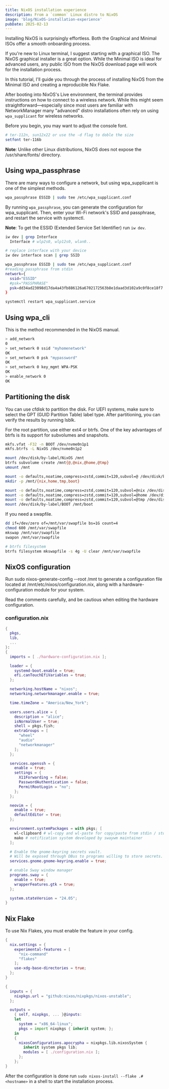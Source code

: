 ```yaml
---
title: NixOS installation experience
description: From a `common` Linux distro to NixOS
image: 'blog/NixOS-installation-experience'
pubDate: 2025-02-13
---
```


Installing NixOS is surprisingly effortless. Both the Graphical and Minimal
ISOs offer a smooth onboarding process.

If you're new to Linux terminal, I suggest starting with a graphical ISO.
The NixOS graphical installer is a great option. While the Minimal ISO is
ideal for advanced users, any public ISO from the NixOS download page will
work for the installation process.

In this tutorial, I'll guide you through the process of installing NixOS
from the Minimal ISO and creating a reproducible Nix Flake.

After booting into NixOS's Live environment, the terminal provides
instructions on how to connect to a wireless network. While this might
seem straightforward—especially since most users are familiar with
NetworkManager many "advanced" distro installations often rely on using
`wpa_supplicant` for wireless networks.

Before you begin, you may want to adjust the console font.

```bash
# ter-112n, sun12x22 or use the -d flag to doble the size
setfont ter-116b
```

**Note**: Unlike other Linux distributions, NixOS does not expose the
/usr/share/fonts/ directory.

## Using wpa_passphrase

There are many ways to configure a network, but using wpa_supplicant is
one of the simplest methods.

```bash
wpa_passphrase ESSID | sudo tee /etc/wpa_supplicant.conf
```

By running `wpa_passphrase`, you can generate the configuration for
wpa_supplicant. Then, enter your Wi-Fi network's SSID and passphrase,
and restart the service with systemctl.

**Note**: To get the ESSID (Extended Service Set Identifier) run `iw dev`.

```bash
iw dev | grep Interface
  Interface # wlp2s0, wlp12s0, wlan0..

# replace interface with your device
iw dev interface scan | grep SSID

wpa_passphrase ESSID | sudo tee /etc/wpa_supplicant.conf
#reading_passphrase from stdin
network={
  ssid="ESSID"
  #psk="PASSPHRASE"
  psk=dd34ad23098d17da4a43fb886126a6702172563b8e1daad3d102a9c0f8ce18f7
}

systemctl restart wpa_supplicant.service
```

## Using wpa_cli

This is the method recommended in the NixOS manual.

```bash
> add_network
0
> set_network 0 ssid "myhomenetwork"
OK
> set_network 0 psk "mypassword"
OK
> set_network 0 key_mgmt WPA-PSK
OK
> enable_network 0
OK
```

## Partitioning the disk

You can use cfdisk to partition the disk. For UEFI systems, make sure to select
the GPT (GUID Partition Table) label type. After partitioning, you can verify
the results by running lsblk.

For the root partition, use either ext4 or btrfs. One of the key advantages of
btrfs is its support for subvolumes and snapshots.

```bash
mkfs.vfat -F32 -n BOOT /dev/nvme0n1p1
mkfs.btrfs -L NixOS /dev/nvme0n1p2

mount /dev/disk/by-label/NixOS /mnt
btrfs subvolume create /mnt{@,@nix,@home,@tmp}
umount /mnt

mount -o defaults,noatime,compress=zstd,commit=120,subvol=@ /dev/disk/by-label/NixOS /mnt
mkdir -p /mnt/{nix,home,tmp,boot}

mount -o defaults,noatime,compress=zstd,commit=120,subvol=@nix /dev/disk/by-label/NixOS /mnt/nix
mount -o defaults,noatime,compress=zstd,commit=120,subvol=@home /dev/disk/by-label/NixOS /mnt/home
mount -o defaults,noatime,compress=zstd,commit=120,subvol=@tmp /dev/disk/by-label/NixOS /mnt/tmp
mount /dev/disk/by-label/BOOT /mnt/boot
```

If you need a swapfile.

```bash
dd if=/dev/zero of=/mnt/var/swapfile bs=1G count=4
chmod 600 /mnt/var/swapfile
mkswap /mnt/var/swapfile
swapon /mnt/var/swapfile

# btrfs filesystem
btrfs filesystem mkswapfile -s 4g -U clear /mnt/var/swapfile
```

## NixOS configuration

Run sudo nixos-generate-config --root /mnt to generate a configuration file
located at /mnt/etc/nixos/configuration.nix, along with a
hardware-configuration module for your system.

Read the comments carefully, and be cautious when editing the
hardware configuration.

### configuration.nix

```nix filename=configuration.nix
{
  pkgs,
  lib,
  ...
}:
{
  imports = [ ./hardware-configuration.nix ];

  loader = {
    systemd-boot.enable = true;
    efi.canTouchEfiVariables = true;
  };

  networking.hostName = "nixos";
  networking.networkmanager.enable = true;

  time.timeZone = "America/New_York";

  users.users.alice = {
    description = "alice";
    isNormalUser = true;
    shell = pkgs.fish;
    extraGroups = [
      "wheel"
      "audio"
      "networkmanager"
    ];
  };

  services.openssh = {
    enable = true;
    settings = {
      X11Forwarding = false;
      PasswordAuthentication = false;
      PermitRootLogin = "no";
    };
  };

  neovim = {
    enable = true;
    defaultEditor = true;
  };

  environment.systemPackages = with pkgs; [
    wl-clipboard # wl-copy and wl-paste for copy/paste from stdin / stdout
    mako # notification system developed by swaywm maintainer
  ];

  # Enable the gnome-keyring secrets vault.
  # Will be exposed through DBus to programs willing to store secrets.
  services.gnome.gnome-keyring.enable = true;

  # enable Sway window manager
  programs.sway = {
    enable = true;
    wrapperFeatures.gtk = true;
  };

  system.stateVersion = "24.05";
}
```

## Nix Flake

To use Nix Flakes, you must enable the feature in your config.

```nix filename=configuration.nix
{
  nix.settings = {
    experimental-features = [
      "nix-command"
      "flakes"
    ];
    use-xdg-base-directories = true;
  };
}
```

```nix filename=flake.nix
{
  inputs = {
    nixpkgs.url = "github:nixos/nixpkgs/nixos-unstable";
  };

  outputs =
    { self, nixpkgs, ... }@inputs:
    let
      system = "x86_64-linux";
      pkgs = import nixpkgs { inherit system; };
    in
    {
      nixosConfigurations.apocrypha = nixpkgs.lib.nixosSystem {
        inherit system pkgs lib;
        modules = [ ./configuration.nix ];
      };
    };
}
```

After the configuration is done run `sudo nixos-install --flake .#<hostname>`
in a shell to start the installation process.

